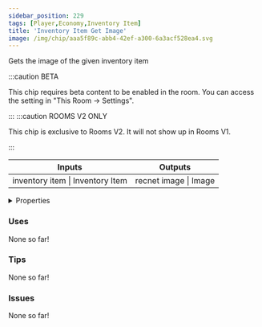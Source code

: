 ```yaml
---
sidebar_position: 229
tags: [Player,Economy,Inventory Item]
title: 'Inventory Item Get Image'
image: /img/chip/aaa5f89c-abb4-42ef-a300-6a3acf528ea4.svg
---
```


Gets the image of the given inventory item

:::caution BETA

This chip requires beta content to be enabled in the room. You can access the setting in "This Room -> Settings".

:::
:::caution ROOMS V2 ONLY

This chip is exclusive to Rooms V2. It will not show up in Rooms V1.

:::


<IChip uuid="aaa5f89c-abb4-42ef-a300-6a3acf528ea4"/>

<table><thead><tr><th>Inputs</th><th>Outputs</th></tr></thead><tbody><tr><td>inventory item | Inventory Item</td><td>recnet image | Image</td></tr></tbody></table>

<details>
  <summary>Properties</summary>
  <div>
    <div>
    <table>
      <tbody>
        <tr>
          <td>Is beta required?</td>
          <td>Yes</td>
        </tr>
        <tr>
          <td>Is chip a trolling risk?</td>
          <td>No</td>
        </tr>
        <tr>
          <td>Is chip a role assignment risk?</td>
          <td>No</td>
        </tr>
        <tr>
          <td>Chip UUID</td>
          <td>aaa5f89c-abb4-42ef-a300-6a3acf528ea4</td>
        </tr>
        <tr>
          <td>Room availability</td>
          <td>Rooms V2 only</td>
        </tr>
      </tbody>
    </table>
    </div>
  </div>
</details>

### Uses

None so far!

### Tips

None so far!

### Issues

None so far!